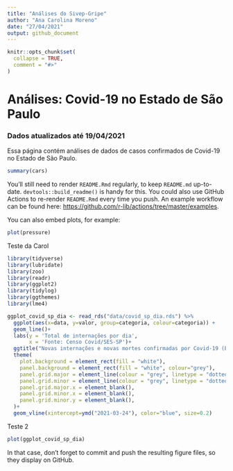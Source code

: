 ```yaml
---
title: "Análises do Sivep-Gripe"
author: "Ana Carolina Moreno"
date: "27/04/2021"
output: github_document
---
```


<!-- README.md is generated from README.Rmd. Please edit that file -->

```r
knitr::opts_chunk$set(
  collapse = TRUE,
  comment = "#>"
)
```

# Análises: Covid-19 no Estado de São Paulo
### Dados atualizados até **19/04/2021**

<!-- badges: start -->
<!-- badges: end -->

Essa página contém análises de dados de casos confirmados de Covid-19 no Estado de São Paulo.


```r
summary(cars)
```

You'll still need to render `README.Rmd` regularly, to keep `README.md` up-to-date. `devtools::build_readme()` is handy for this. You could also use GitHub Actions to re-render `README.Rmd` every time you push. An example workflow can be found here: <https://github.com/r-lib/actions/tree/master/examples>.

You can also embed plots, for example:

```r

plot(pressure)

```

Teste da Carol

```r

library(tidyverse)
library(lubridate)
library(zoo)
library(readr)
library(ggplot2)
library(tidylog)
library(ggthemes)
library(lme4)

ggplot_covid_sp_dia <- read_rds("data/covid_sp_dia.rds") %>%
  ggplot(aes(x=data, y=valor, group=categoria, colour=categoria)) +
  geom_line()+
  labs(y = 'Total de internações por dia',
       x = 'Fonte: Censo Covid/SES-SP')+
  ggtitle("Novas internações e novas mortes confirmadas por Covid-19 (Estado de SP)")+
  theme(
    plot.background = element_rect(fill = "white"),
    panel.background = element_rect(fill = "white", colour="grey"),
    panel.grid.major = element_line(colour = "grey", linetype = "dotted"),
    panel.grid.minor = element_line(colour = "grey", linetype = "dotted"),
    panel.grid.major.x = element_blank(),
    panel.grid.minor.x = element_blank(),
    panel.grid.minor.y = element_blank(),
  )+
  geom_vline(xintercept=ymd("2021-03-24"), color="blue", size=0.2)
```

Teste 2

```r


plot(ggplot_covid_sp_dia)
```




In that case, don't forget to commit and push the resulting figure files, so they display on GitHub.
